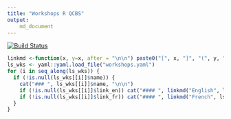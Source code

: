```yaml
---
title: "Workshops R QCBS"
output:
    md_document
---
```


[![Build Status](https://travis-ci.org/QCBSRworkshops/Workshops.svg?branch=dev)](https://travis-ci.org/QCBSRworkshops/Workshops)


```r
linkmd <-function(x, y=x, after = "\n\n") paste0("[", x, "]", "(", y, ")", after)
ls_wks <- yaml::yaml.load_file("workshops.yaml")
for (i in seq_along(ls_wks)) {
  if (!is.null(ls_wks[[i]]$name)) {
    cat("### ", ls_wks[[i]]$name, "\n\n")
    if (!is.null(ls_wks[[i]]$link_en)) cat("#### ", linkmd("English", ls_wks[[i]]$link_en))
    if (!is.null(ls_wks[[i]]$link_fr)) cat("#### ", linkmd("French", ls_wks[[i]]$link_fr))
  }
}
```
